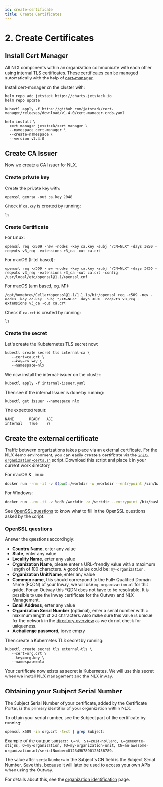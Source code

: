 ```yaml
---
id: create-certificate
title: Create Certificates
---
```


# 2. Create Certificates

## Install Cert Manager

All NLX components within an organization communicate with each other using internal TLS certificates. These certificates can be managed automatically with the help of [cert-manager](https://cert-manager.io/).

Install cert-manager on the cluster with:

```
helm repo add jetstack https://charts.jetstack.io
helm repo update

kubectl apply -f https://github.com/jetstack/cert-manager/releases/download/v1.4.0/cert-manager.crds.yaml

helm install \
  cert-manager jetstack/cert-manager \
  --namespace cert-manager \
  --create-namespace \
  --version v1.4.0
```

## Create CA Issuer
Now we create a CA Issuer for NLX.

### Create private key

Create the private key with:
```
openssl genrsa -out ca.key 2048
```

Check if `ca.key` is created by running:

```
ls
```

### Create Certificate

For Linux:

```
openssl req -x509 -new -nodes -key ca.key -subj "/CN=NLX" -days 3650 -reqexts v3_req -extensions v3_ca -out ca.crt
```

For macOS (Intel based):

```
openssl req -x509 -new -nodes -key ca.key -subj "/CN=NLX" -days 3650 -reqexts v3_req -extensions v3_ca -out ca.crt -config /usr/local/etc/openssl@1.1/openssl.cnf
```

For macOS (arm based, eg. M1):

```
/opt/homebrew/Cellar/openssl@1.1/1.1.1p/bin/openssl req -x509 -new -nodes -key ca.key -subj "/CN=NLX" -days 3650 -reqexts v3_req -extensions v3_ca -out ca.crt
```

Check if `ca.crt` is created by running:

```
ls
```

### Create the secret

Let's create the Kubeternetes TLS secret now:

```
kubectl create secret tls internal-ca \
   --cert=ca.crt \
   --key=ca.key \
   --namespace=nlx
```

We now install the internal-issuer on the cluster:

```
kubectl apply -f internal-issuer.yaml
```

Then see if the internal Issuer is done by running:

```
kubectl get issuer --namespace nlx
```

The expected result:

```
NAME       READY   AGE
internal   True    ??
```

## Create the external certificate

Traffic between organizations takes place via an external certificate. For the NLX demo environment, you can easily create a certificate via the [`init-organization-certs.sh`](https://gitlab.com/commonground/nlx/nlx-try-me/-/raw/master/scripts/init-organization-certs.sh?inline=false) script. Download this script and place it in your current work directory

For macOS & Linux:

```bash
docker run --rm -it -v $(pwd):/workdir -w /workdir --entrypoint /bin/bash cfssl/cfssl:1.6.1 ./init-organization-certs.sh
``` 

For Windows:

```bash
docker run --rm -it -v %cd%:/workdir -w /workdir --entrypoint /bin/bash cfssl/cfssl:1.6.1 ./init-organization-certs.sh
``` 

See [OpenSSL questions](#openssl-questions) to know what to fill in the OpenSSL questions asked by the script.

### OpenSSL questions
Answer the questions accordingly:

- **Country Name**, enter any value
- **State**, enter any value
- **Locality Name**, enter any value
- **Organization Name**, please enter a URL-friendly value with a maximum length of 100 characters.
  A good value could be: `my-organization`.
- **Organization Unit Name**, enter any value
- **Common name**, this should correspond to the Fully Qualified Domain Name (FQDN) of your Inway,
  we will use `my-organization.nl` for this guide. For an Outway this FQDN does not have to be resolvable. It is possible to use the Inway certificate for the Outway and NLX Management.
- **Email Address**, enter any value
- **Organization Serial Number** (optional), enter a serial number with a maximum length of 20 characters. Also make sure this value is unique for the network in the [directory overview](https://directory.demo.nlx.io) as we do not check for uniqueness.
- **A challenge password**, leave empty

Then create a Kubernetes TLS secret by running:

```
kubectl create secret tls external-tls \
   --cert=org.crt \
   --key=org.key \
   --namespace=nlx
```

Your certificate now exists as secret in Kubernetes. We will use this secret when we install NLX management and the NLX inway.

## Obtaining your Subject Serial Number

The Subject Serial Number of your certificate, added by the Certificate Portal, is the primary identifier of your organization within NLX.

To obtain your serial number, see the Subject part of the certificate by running:

```bash
openssl x509 -in org.crt -text | grep Subject:
```

Example of the output: `Subject: C=nl, ST=zuid-holland, L=gemeente-stijns, O=my-organization, OU=my-organization-unit, CN=an-awesome-organization.nl/serialNumber=01234567890123456789`.

The value after `serialNumber=` in the Subject's CN field is the Subject Serial Number. Save this, because it will later be used to access your own APIs when using the Outway.

For details about this, see the [organization identification](/reference-information/organization-identification) page.
